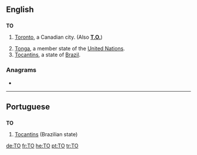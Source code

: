 {{also|Appendix:Variations of "to"}}
==English==

==={{abbreviation}}===
'''TO'''

# {{informal}} [[Toronto]], a Canadian city. (Also '''[[T.O.]]''')
# [[Tonga]], a member state of the [[United Nations]].
# [[Tocantins]], a state of [[Brazil]].

===Anagrams===
* {{alphagram|[[OT#English|OT]]}} 


----

==Portuguese==

==={{abbreviation}}===
'''TO'''

# [[Tocantins]] (Brazilian state)

[[de:TO]]
[[fr:TO]]
[[he:TO]]
[[pt:TO]]
[[tr:TO]]